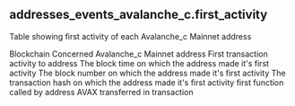 ## addresses_events_avalanche_c.first_activity 
Table showing first activity of each Avalanche_c Mainnet address

<ParamField path="blockchain">
Blockchain
</ParamField>
<ParamField path="address">
Concerned Avalanche_c Mainnet address
</ParamField>
<ParamField path="first_activity_to">
First transaction activity to address
</ParamField>
<ParamField path="first_block_time">
The block time on which the address made it&#x27;s first activity
</ParamField>
<ParamField path="first_block_number">
The block number on which the address made it&#x27;s first activity
</ParamField>
<ParamField path="first_tx_hash">
The transaction hash on which the address made it&#x27;s first activity
</ParamField>
<ParamField path="first_function">
first function called by address
</ParamField>
<ParamField path="first_avax_transferred">
AVAX transferred in transaction
</ParamField>
